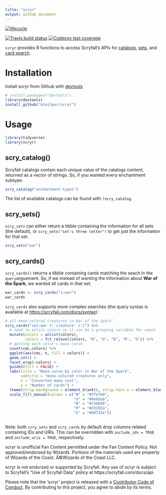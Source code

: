 ```yaml
---
title: "scryr"
output: github_document
---
```


[![lifecycle](https://img.shields.io/badge/lifecycle-experimental-orange.svg)](https://www.tidyverse.org/lifecycle/#experimental)

<!-- badges: start -->
[![Travis build status](https://travis-ci.org/khailper/scryr.svg?branch=master)](https://travis-ci.org/khailper/scryr?branch=master)
[![Codecov test coverage](https://codecov.io/gh/khailper/scryr/branch/master/graph/badge.svg)](https://codecov.io/gh/khailper/scryr?branch=master)
<!-- badges: end -->


`scryr` provides R functions to access Scryfall's APIs for 
[catalogs](https://scryfall.com/docs/api/catalogs), 
[sets](https://scryfall.com/docs/api/sets), and 
[card search](https://scryfall.com/docs/api/cards/search).

# Installation

Install scryr from Github with 
[devtools](https://cran.r-project.org/web/packages/devtools/index.html)

```r
# install.packages("devtools")
library(devtools)
install_github("khailper/scryr")
```

# Usage
```r
library(tidyverse)
library(scryr)
```
## scry_catalog()
Scryfall catalogs contain each unique value of the catalogs content, returned as
a vector of strings. So, if you wanted every enchantment subtype:
```r
scry_catalog("enchantment-types")
```

The list of available catalogs can be found with `?scry_catalog`.

## scry_sets()
`scry_sets` can either return a tibble containing the information for all sets
(the default), or `scry_sets("set's three letter")` to get just the information
for that set.
```r
scry_sets("war")
```

## scry_cards()
`scry_cards()` returns a tibble containing cards matching the seach in the 
`query`arguement. So, if we instead of wanting the information about **War of 
the Spark**, we wanted all cards in that set:
```r
war_cards <- scry_cards("s:war")
war_cards
```

`scry_cards` also supports more complex searches (the query syntax is available 
at [https://scryfall.com/docs/syntax](https://scryfall.com/docs/syntax)):
```r
# all mono-colored creatures in War of the Spark"
scry_cards("set:war t:'creature' c:1") %>% 
  # need to unlist colors so it can be a grouping variable for count
  mutate(colors = unlist(colors),
         colors = fct_relevel(colors, "W", "U", "B", "R", "G")) %>% 
  # getting each color's mana curve
  count(cmc,colors) %>% 
  ggplot(aes(cmc, n, fill = colors)) +
  geom_col() +
  facet_wrap(~colors) + 
  guides(fill = FALSE) + 
  labs(title = "Mana curve by color in War of the Spark",
       subtitle = "mono-colored creatures only",
       x = "Converted mana cost", 
       y = "Number of cards") +
  theme(strip.background = element_blank(), strip.text.x = element_blank()) +
  scale_fill_manual(values = c("W" = "#ffe7b9",
                               "U" = "#0e68ab",
                               "B" = "#150b00",
                               "R" = "#d3202a",
                               "G" = "#00733e"))
  
```


Note: both `scry_sets` and `scry_cards` by default drop columns related 
containing IDs and URIs. This can be overridden with `include_ids = TRUE` and
`include_uris = TRUE`, respectively.

scryr is unofficial Fan Content permitted under the Fan Content Policy. 
Not approved/endorsed by Wizards. Portions of the materials used are property of
Wizards of the Coast. Â©Wizards of the Coast LLC.

scryr is not endorsed or supported by Scryfall. Any use of scryr is subject to 
Scryfall's "Use of Scryfall Data" policy at https://scryfall.com/docs/api.

Please note that the 'scryr' project is released with a
[Contributor Code of Conduct](.github/CODE_OF_CONDUCT.md).
By contributing to this project, you agree to abide by its terms.
